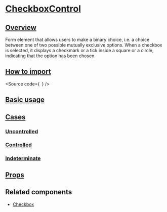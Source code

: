 

<Meta of={Stories} />

# [CheckboxControl](#checkboxcontrol)

## [Overview](#overview)

Form element that allows users to make a binary choice, i.e. a choice between one of two possible mutually exclusive options.
When a checkbox is selected, it displays a checkmark or a tick inside a square or a circle, indicating that the option has been chosen.

## [How to import](#how-to-import)

<Source
  code={`
`}
/>

## [Basic usage](#basic-usage)

<Canvas of={Stories.Base} />

## [Cases](#cases)

### [Uncontrolled](#uncontrolled)

<Canvas of={CaseStories.Uncontrolled} />

### [Controlled](#controlled)

<Canvas of={CaseStories.Controlled} />

### [Indeterminate](#indeterminate)

<Canvas of={CaseStories.Indeterminate} />

## [Props](#props)

<ArgTypes of={Stories} />

## Related components

- [Checkbox](?path=/docs/components-form-checkbox--docs)
